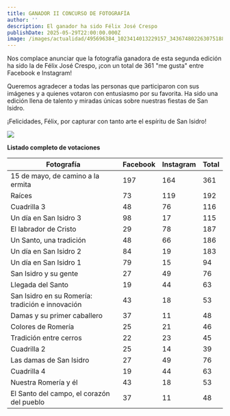 ```yaml
---
title: GANADOR II CONCURSO DE FOTOGRAFÍA
author: ''
description: El ganador ha sido Félix José Crespo
publishDate: 2025-05-29T22:00:00.000Z
image: /images/actualidad/495696384_1023414013229157_3436748022630751883_n.webp
---
```


Nos complace anunciar que la fotografía ganadora de esta segunda edición ha sido la de Félix José Crespo, ¡con un total de 361 "me gusta" entre Facebook e Instagram!

Queremos agradecer a todas las personas que participaron con sus imágenes y a quienes votaron con entusiasmo por su favorita. Ha sido una edición llena de talento y miradas únicas sobre nuestras fiestas de San Isidro.

¡Felicidades, Félix, por capturar con tanto arte el espíritu de San Isidro!

![](/images/actualidad/499708556_1016616903908868_1351337645921547496_n.webp)

**Listado completo de votaciones**

| Fotografía                                       | Facebook | Instagram | Total |
| ------------------------------------------------ | -------- | --------- | ----- |
| 15 de mayo, de camino a la ermita                | 197      | 164       | 361   |
| Raíces                                           | 73       | 119       | 192   |
| Cuadrilla 3                                      | 48       | 76        | 116   |
| Un día en San Isidro 3                           | 98       | 17        | 115   |
| El labrador de Cristo                            | 29       | 78        | 187   |
| Un Santo, una tradición                          | 48       | 66        | 186   |
| Un día en San Isidro 2                           | 84       | 19        | 183   |
| Un día en San Isidro 1                           | 79       | 15        | 94    |
| San Isidro y su gente                            | 27       | 49        | 76    |
| Llegada del Santo                                | 19       | 44        | 63    |
| San Isidro en su Romería: tradición e innovación | 43       | 18        | 53    |
| Damas y su primer caballero                      | 37       | 11        | 48    |
| Colores de Romería                               | 25       | 21        | 46    |
| Tradición entre cerros                           | 22       | 23        | 45    |
| Cuadrilla 2                                      | 25       | 14        | 39    |
| Las damas de San Isidro                          | 27       | 49        | 76    |
| Cuadrilla 4                                      | 19       | 44        | 63    |
| Nuestra Romería y él                             | 43       | 18        | 53    |
| El Santo del campo, el corazón del pueblo        | 37       | 11        | 48    |
